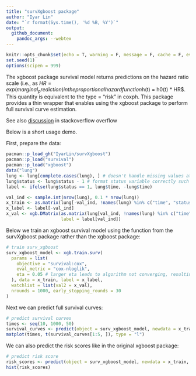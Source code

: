 ```yaml
---
title: "survXgboost package"
author: "Iyar Lin"
date: "`r format(Sys.time(), '%d %B, %Y')`"
output: 
  github_document:
    pandoc_args: --webtex
---
```


```r
knitr::opts_chunk$set(echo = T, warning = F, message = F, cache = F, eval = T)
set.seed(1)
options(scipen = 999)
```

The xgboost package survival model returns predictions on the hazard ratio scale 
(i.e., as $HR = exp(marginal_prediction) in the proportional hazard function 
$h(t) = h0(t) * HR$. This quantity is equivalent to the type = "risk" in coxph. 
This package provides a thin wrapper that enables using the xgboost package to 
perform full survival curve estimation.

See also [discussion](https://datascience.stackexchange.com/questions/65266/how-do-i-predict-survival-curves-using-xgboost) in stackoverflow overflow

Below is a short usage demo.

First, prepare the data:

```r
pacman::p_load_gh("IyarLin/survXgboost")
pacman::p_load("survival")
pacman::p_load("xgboost")
data("lung")
lung <- lung[complete.cases(lung), ] # doesn't handle missing values at the moment
lung$status <- lung$status - 1 # format status variable correctly such that 1 is event/death and 0 is censored/alive
label <- ifelse(lung$status == 1, lung$time, -lung$time)

val_ind <- sample.int(nrow(lung), 0.1 * nrow(lung))
x_train <- as.matrix(lung[-val_ind, !names(lung) %in% c("time", "status")])
x_label <- label[-val_ind]
x_val <- xgb.DMatrix(as.matrix(lung[val_ind, !names(lung) %in% c("time", "status")]),
                     label = label[val_ind])
```

Below we train an xgboost survival model using the function from the survXgboost
package rather than the xgboost package:

```r
# train surv_xgboost
surv_xgboost_model <- xgb.train.surv(
  params = list(
    objective = "survival:cox",
    eval_metric = "cox-nloglik",
    eta = 0.05 # larger eta leads to algorithm not converging, resulting in NaN predictions
  ), data = x_train, label = x_label,
  watchlist = list(val2 = x_val),
  nrounds = 1000, early_stopping_rounds = 30
)
```

Next we can predict full survival curves:

```r
# predict survival curves
times <- seq(10, 1000, 50)
survival_curves <- predict(object = surv_xgboost_model, newdata = x_train, type = "surv", times = times)
matplot(times, t(survival_curves[1:5, ]), type = "l")
```

We can also predict the risk scores like in the original xgboost package:

```r
# predict risk score
risk_scores <- predict(object = surv_xgboost_model, newdata = x_train, type = "risk")
hist(risk_scores)
```


